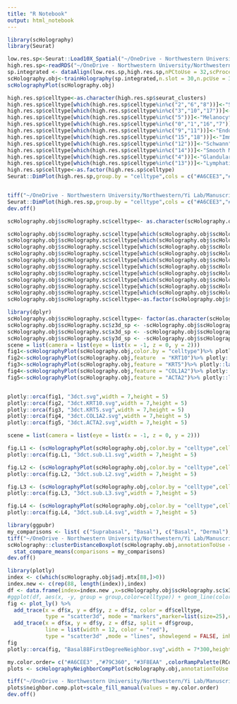 ```yaml
---
title: "R Notebook"
output: html_notebook
---
```



```r
library(scHolography)
library(Seurat)
```

```r
low.res.sp<-Seurat::Load10X_Spatial("~/OneDrive - Northwestern University/Northwestern/Yi Lab/Data/human/st_Foreskin/20220712/A1/")
high.res.sp<-readRDS("~/OneDrive - Northwestern University/Northwestern/Yi Lab/Spatial Transcriptomics/VAE/f2.rds")
sp.integrated <- dataAlign(low.res.sp,high.res.sp,nPCtoUse = 32,scProcessed = T)
scHolography.obj<-trainHolography(sp.integrated,n.slot = 30,n.pcUse = 32,n.pcOut = 32,n.repeat = 30)
scHolographyPlot(scHolography.obj)
```

```r
high.res.sp$celltype<-as.character(high.res.sp$seurat_clusters)
high.res.sp$celltype[which(high.res.sp$celltype%in%c("2","6","8"))]<-"Suprabasal"
high.res.sp$celltype[which(high.res.sp$celltype%in%c("3","10","17"))]<-"Basal"
high.res.sp$celltype[which(high.res.sp$celltype%in%c("5"))]<-"Melanocyte"
high.res.sp$celltype[which(high.res.sp$celltype%in%c("0","1","16","7"))]<-"Dermal"
high.res.sp$celltype[which(high.res.sp$celltype%in%c("9","11"))]<-"Endothelial"
high.res.sp$celltype[which(high.res.sp$celltype%in%c("15","18"))]<-"Immune"
high.res.sp$celltype[which(high.res.sp$celltype%in%c("12"))]<-"Schwann"
high.res.sp$celltype[which(high.res.sp$celltype%in%c("14"))]<-"Smooth Muscle"
high.res.sp$celltype[which(high.res.sp$celltype%in%c("4"))]<-"Glandular Epithelium"
high.res.sp$celltype[which(high.res.sp$celltype%in%c("13"))]<-"Lymphatic Endothelial"
high.res.sp$celltype<-as.factor(high.res.sp$celltype)
Seurat::DimPlot(high.res.sp,group.by = "celltype",cols = c("#A6CEE3","#79C360", "#3F8EAA",  "#B89B74", "#E52829", "#FDB762", "#ED8F47", "#9471B4" ,"#DDD399" ,"#B15928"))


tiff("~/OneDrive - Northwestern University/Northwestern/Yi Lab/Manuscript/Code_2ndDraft/Human Skin/scFS.tiff", units="in", width=10, height=8, res=300)
Seurat::DimPlot(high.res.sp,group.by = "celltype",cols = c("#A6CEE3","#79C360", "#3F8EAA",  "#B89B74", "#E52829", "#FDB762", "#ED8F47", "#9471B4" ,"#DDD399" ,"#B15928"))+NoLegend()+ggplot2::ggtitle("")
dev.off()
```
```r
scHolography.obj$scHolography.sc$celltype<- as.character(scHolography.obj$scHolography.sc$orig.cluster)

scHolography.obj$scHolography.sc$celltype[which(scHolography.obj$scHolography.sc$celltype%in%c("2","6","8"))]<-"Suprabasal"
scHolography.obj$scHolography.sc$celltype[which(scHolography.obj$scHolography.sc$celltype%in%c("3","10","17"))]<-"Basal"
scHolography.obj$scHolography.sc$celltype[which(scHolography.obj$scHolography.sc$celltype%in%c("5"))]<-"Melanocyte"
scHolography.obj$scHolography.sc$celltype[which(scHolography.obj$scHolography.sc$celltype%in%c("0","1","16","7"))]<-"Dermal"
scHolography.obj$scHolography.sc$celltype[which(scHolography.obj$scHolography.sc$celltype%in%c("9","11"))]<-"Endothelial"
scHolography.obj$scHolography.sc$celltype[which(scHolography.obj$scHolography.sc$celltype%in%c("15","18"))]<-"Immune"
scHolography.obj$scHolography.sc$celltype[which(scHolography.obj$scHolography.sc$celltype%in%c("12"))]<-"Schwann"
scHolography.obj$scHolography.sc$celltype[which(scHolography.obj$scHolography.sc$celltype%in%c("14"))]<-"Smooth Muscle"
scHolography.obj$scHolography.sc$celltype[which(scHolography.obj$scHolography.sc$celltype%in%c("4"))]<-"Glandular Epithelium"
scHolography.obj$scHolography.sc$celltype[which(scHolography.obj$scHolography.sc$celltype%in%c("13"))]<-"Lymphatic Endothelial"
scHolography.obj$scHolography.sc$celltype<-as.factor(scHolography.obj$scHolography.sc$celltype)
```


```r
library(dplyr)
scHolography.obj$scHolography.sc$celltype<- factor(as.character(scHolography.obj$scHolography.sc$celltype),levels = c("Basal" ,"Endothelial","Dermal",  "Glandular Epithelium","Immune" , "Lymphatic Endothelial" ,"Melanocyte" ,"Schwann" ,"Smooth Muscle"  , "Suprabasal"  ))
scHolography.obj$scHolography.sc$z3d_sp <- -scHolography.obj$scHolography.sc$z3d_sp
scHolography.obj$scHolography.sc$x3d_sp <- -scHolography.obj$scHolography.sc$x3d_sp
scHolography.obj$scHolography.sc$y3d_sp <- -scHolography.obj$scHolography.sc$y3d_sp
scene = list(camera = list(eye = list(x = -1, z = 0, y = 2)))
fig1<-scHolographyPlot(scHolography.obj,color.by = "celltype")%>% plotly::layout(scene = scene)
fig2<-scHolographyPlot(scHolography.obj,feature  = "KRT10")%>% plotly::layout(scene = scene)
fig3<-scHolographyPlot(scHolography.obj,feature = "KRT5")%>% plotly::layout(scene = scene)
fig4<-scHolographyPlot(scHolography.obj,feature = "COL1A2")%>% plotly::layout(scene = scene)
fig5<-scHolographyPlot(scHolography.obj,feature = "ACTA2")%>% plotly::layout(scene = scene)


plotly::orca(fig1, "3dct.svg",width = 7,height = 5)
plotly::orca(fig2, "3dct.KRT10.svg",width = 7,height = 5)
plotly::orca(fig3, "3dct.KRT5.svg",width = 7,height = 5)
plotly::orca(fig4, "3dct.COL1A2.svg",width = 7,height = 5)
plotly::orca(fig5, "3dct.ACTA2.svg",width = 7,height = 5)

```


```r
scene = list(camera = list(eye = list(x = -1, z = 0, y = 2)))

fig.L1 <- (scHolographyPlot(scHolography.obj,color.by = "celltype",cells = which(scHolography.obj$scHolography.sc$celltype%in%c("Suprabasal")))%>% plotly::layout(scene = scene) )
plotly::orca(fig.L1, "3dct.sub.L1.svg",width = 7,height = 5)

fig.L2 <- (scHolographyPlot(scHolography.obj,color.by = "celltype",cells = which(scHolography.obj$scHolography.sc$celltype%in%c("Suprabasal","Basal")))%>% plotly::layout(scene = scene) )
plotly::orca(fig.L2, "3dct.sub.L2.svg",width = 7,height = 5)

fig.L3 <- (scHolographyPlot(scHolography.obj,color.by = "celltype",cells = which(scHolography.obj$scHolography.sc$celltype%in%c("Suprabasal","Basal","Dermal")))%>% plotly::layout(scene = scene) )
plotly::orca(fig.L3, "3dct.sub.L3.svg",width = 7,height = 5)

fig.L4 <- (scHolographyPlot(scHolography.obj,color.by = "celltype",cells = which(scHolography.obj$scHolography.sc$celltype%in%c("Suprabasal","Basal","Dermal", "Smooth Muscle")))%>% plotly::layout(scene = scene) )
plotly::orca(fig.L4, "3dct.sub.L4.svg",width = 7,height = 5)
```





```r
library(ggpubr)
my_comparisons <- list( c("Suprabasal", "Basal"), c("Basal", "Dermal"), c("Dermal", "Smooth Muscle") )
tiff("~/OneDrive - Northwestern University/Northwestern/Yi Lab/Manuscript/Code_2ndDraft/Human Skin//clusterDist.celltype.comp.tiff", units="in", width=7, height=5, res=300)
scHolography::clusterDistanceBoxplot(scHolography.obj,annotationToUse = "celltype",reference.cluster = "Smooth Muscle",query.cluster.list = c("Suprabasal","Basal","Dermal","Smooth Muscle"))+ 
  stat_compare_means(comparisons = my_comparisons)
dev.off()
```
```r
library(plotly)
index <- c(which(scHolography.obj$adj.mtx[88,]>0)) 
index.new <- c(rep(88, length(index)),index)
df <- data.frame(index=index.new ,x=scHolography.obj$scHolography.sc$x3d_sp[index.new],y=scHolography.obj$scHolography.sc$y3d_sp[index.new],z=scHolography.obj$scHolography.sc$z3d_sp[index.new],x2d=scHolography.obj$scHolography.sc$x_sp[index.new],y2d=scHolography.obj$scHolography.sc$y_sp[index.new],celltype=scHolography.obj$scHolography.sc$celltype[index.new],group=rep(1:length(index),2))
#ggplot(df, aes(x, -y, group = group,color=celltype)) + geom_line(color="grey")+geom_point() + theme_classic()
fig <- plot_ly() %>%
  add_trace(x = df$x, y = df$y, z = df$z, color = df$celltype, 
            type = "scatter3d", mode = "markers",marker=list(size=25),colors=c(colorRampPalette(RColorBrewer::brewer.pal(12,"Paired"))(10))) %>%
  add_trace(x = df$x, y = df$y, z = df$z, split = df$group, 
            line = list(width = 12, color = "red"),
            type = "scatter3d" ,mode = "lines", showlegend = FALSE, inherit = FALSE)%>% plotly::layout(scene = scene) %>%plotly::layout(scene=list(xaxis = list(showticklabels = F,gridwidth=15), yaxis = list( showticklabels = F,gridwidth=15),  zaxis = list(showticklabels = F,gridwidth=15)))
fig
plotly::orca(fig, "Basal88FirstDegreeNeighbor.svg",width = 7*300,height = 5*300)
```

```r
my.color.order= c("#A6CEE3" ,"#79C360", "#3F8EAA" ,colorRampPalette(RColorBrewer::brewer.pal(12,"Paired"))(10)[4:10] )
plots <- scHolographyNeighborCompPlot(scHolography.obj,annotationToUse = "celltype",query.cluster = c("Suprabasal","Basal","Glandular Epithelium","Dermal","Endothelial","Lymphatic Endothelial","Smooth Muscle", "Schwann","Immune","Melanocyte"))

tiff("~/OneDrive - Northwestern University/Northwestern/Yi Lab/Manuscript/Code_2ndDraft/Human Skin//microenvironment.tiff", units="in", width=10, height=5, res=600)
plots$neighbor.comp.plot+scale_fill_manual(values = my.color.order)
dev.off()
```